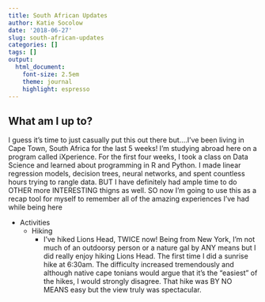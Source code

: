 ```yaml
---
title: South African Updates
author: Katie Socolow
date: '2018-06-27'
slug: south-african-updates
categories: []
tags: []
output:
  html_document:
    font-size: 2.5em
    theme: journal
    highlight: espresso
---
```

## What am I up to?

I guess it's time to just casually put this out there but....I've been living in Cape Town, South Africa for the last 5 weeks! I'm studying abroad here on a program called iXperience. For the first four weeks, I took a class on Data Science and learned about programming in R and Python. I made linear regression models, decision trees, neural networks, and spent countless hours trying to rangle data. BUT I have definitely had ample time to do OTHER more INTERESTING thigns as well. SO now I'm going to use this as a recap tool for myself to remember all of the amazing experiences I've had while being here

* Activities
  + Hiking
    - I've hiked Lions Head, TWICE now! Being from New York, I'm not much of an outdoorsy person or a nature gal by ANY means but I did really enjoy hiking Lions Head. The first time I did a sunrise hike at 6:30am. The difficulty increased tremendously and although native cape tonians would argue that it's the "easiest" of the hikes, I would strongly disagree. That hike was BY NO MEANS easy but the view truly was spectacular. 